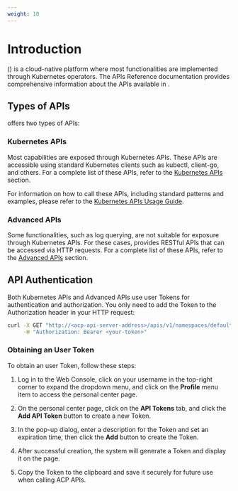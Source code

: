 ```yaml
---
weight: 10
---
```


# Introduction

<Term name="product" /> (<Term name="productShort" />) is a cloud-native platform where most functionalities are implemented through Kubernetes operators. The <Term name="productShort" /> APIs Reference documentation provides comprehensive information about the APIs available in <Term name="productShort" />.

## Types of APIs

<Term name="productShort" /> offers two types of APIs:

### Kubernetes APIs

Most <Term name="productShort" /> capabilities are exposed through Kubernetes APIs. These APIs are accessible using standard Kubernetes clients such as kubectl, client-go, and others. For a complete list of these APIs, refer to the [Kubernetes APIs](../kubernetes_apis/) section.

For information on how to call these APIs, including standard patterns and examples, please refer to the [Kubernetes APIs Usage Guide](./kubernetes_apis_usage).

### Advanced APIs

Some functionalities, such as log querying, are not suitable for exposure through Kubernetes APIs. For these cases, <Term name="productShort" /> provides RESTful APIs that can be accessed via HTTP requests. For a complete list of these APIs, refer to the [Advanced APIs](../advanced_apis/) section.

## API Authentication

Both <Term name="productShort" /> Kubernetes APIs and Advanced APIs use <Term name="productShort" /> user Tokens for authentication and authorization. You only need to add the Token to the Authorization header in your HTTP request:

```bash
curl -X GET "http://<acp-api-server-address>/apis/v1/namespaces/default/pods" \
     -H "Authorization: Bearer <your-token>"
```

### Obtaining an <Term name="productShort" /> User Token

To obtain an <Term name="productShort" /> user Token, follow these steps:

1. Log in to the <Term name="productShort" /> Web Console, click on your username in the top-right corner to expand the dropdown menu, and click on the **Profile** menu item to access the personal center page.

2. On the personal center page, click on the **API Tokens** tab, and click the **Add API Token** button to create a new Token.

3. In the pop-up dialog, enter a description for the Token and set an expiration time, then click the **Add** button to create the Token.

4. After successful creation, the system will generate a Token and display it on the page.

5. Copy the Token to the clipboard and save it securely for future use when calling ACP APIs.
